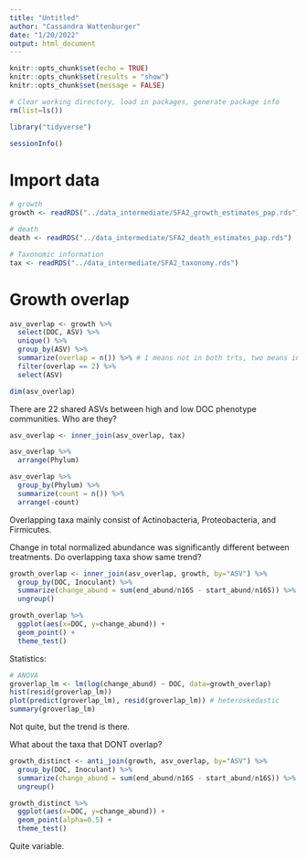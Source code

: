 ```yaml
---
title: "Untitled"
author: "Cassandra Wattenburger"
date: "1/20/2022"
output: html_document
---
```


```r
knitr::opts_chunk$set(echo = TRUE)
knitr::opts_chunk$set(results = "show")
knitr::opts_chunk$set(message = FALSE)
```

```r
# Clear working directory, load in packages, generate package info
rm(list=ls())

library("tidyverse")

sessionInfo()
```

# Import data

```r
# growth
growth <- readRDS("../data_intermediate/SFA2_growth_estimates_pap.rds")

# death
death <- readRDS("../data_intermediate/SFA2_death_estimates_pap.rds")

# Taxonomic information
tax <- readRDS("../data_intermediate/SFA2_taxonomy.rds")
```

# Growth overlap

```r
asv_overlap <- growth %>% 
  select(DOC, ASV) %>% 
  unique() %>% 
  group_by(ASV) %>% 
  summarize(overlap = n()) %>% # 1 means not in both trts, two means in both trts
  filter(overlap == 2) %>% 
  select(ASV)

dim(asv_overlap)
```

There are 22 shared ASVs between high and low DOC phenotype communities. Who are they?

```r
asv_overlap <- inner_join(asv_overlap, tax)

asv_overlap %>% 
  arrange(Phylum)

asv_overlap %>% 
  group_by(Phylum) %>% 
  summarize(count = n()) %>% 
  arrange(-count)
```

Overlapping taxa mainly consist of Actinobacteria, Proteobacteria, and Firmicutes.

Change in total normalized abundance was significantly different between treatments. Do overlapping taxa show same trend?

```r
growth_overlap <- inner_join(asv_overlap, growth, by="ASV") %>%
  group_by(DOC, Inoculant) %>% 
  summarize(change_abund = sum(end_abund/n16S - start_abund/n16S)) %>% 
  ungroup()

growth_overlap %>% 
  ggplot(aes(x=DOC, y=change_abund)) + 
  geom_point() + 
  theme_test()
```

Statistics:

```r
# ANOVA
groverlap_lm <- lm(log(change_abund) ~ DOC, data=growth_overlap)
hist(resid(groverlap_lm))
plot(predict(groverlap_lm), resid(groverlap_lm)) # heteroskedastic
summary(groverlap_lm)
```

Not quite, but the trend is there.

What about the taxa that DONT overlap?

```r
growth_distinct <- anti_join(growth, asv_overlap, by="ASV") %>%
  group_by(DOC, Inoculant) %>% 
  summarize(change_abund = sum(end_abund/n16S - start_abund/n16S)) %>% 
  ungroup()

growth_distinct %>% 
  ggplot(aes(x=DOC, y=change_abund)) + 
  geom_point(alpha=0.5) + 
  theme_test()
```
 
Quite variable.



